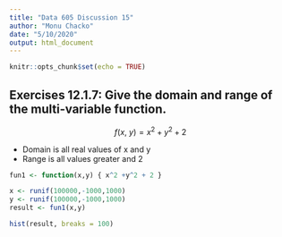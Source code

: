 ```yaml
---
title: "Data 605 Discussion 15"
author: "Monu Chacko"
date: "5/10/2020"
output: html_document
---
```


```r
knitr::opts_chunk$set(echo = TRUE)
```

## Exercises 12.1.7: Give the domain and range of the multi-variable function.

$$f(x,~y)= x^2+y^2 + 2$$

- Domain is all real values of x and y
- Range is all values greater and 2

```r
fun1 <- function(x,y) { x^2 +y^2 + 2 }

x <- runif(100000,-1000,1000)
y <- runif(100000,-1000,1000)
result <- fun1(x,y)

hist(result, breaks = 100)
```

